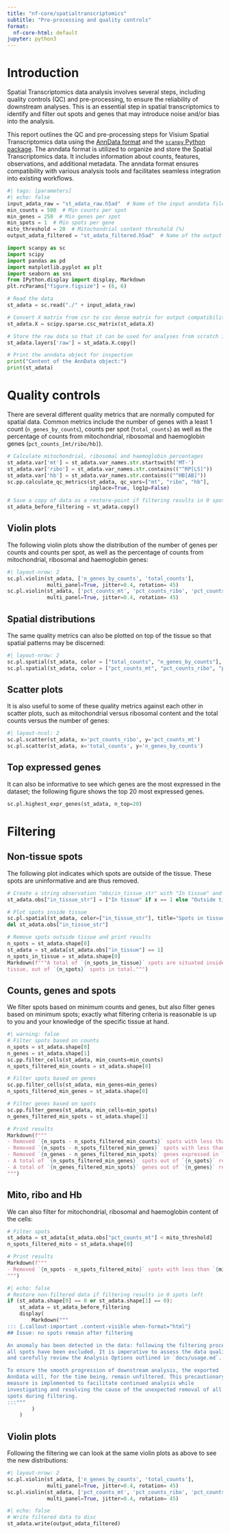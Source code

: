 ```yaml
---
title: "nf-core/spatialtranscriptomics"
subtitle: "Pre-processing and quality controls"
format:
  nf-core-html: default
jupyter: python3
---
```


# Introduction

Spatial Transcriptomics data analysis involves several steps, including quality
controls (QC) and pre-processing, to ensure the reliability of downstream
analyses. This is an essential step in spatial transcriptomics to
identify and filter out spots and genes that may introduce noise and/or bias
into the analysis.

This report outlines the QC and pre-processing steps for Visium Spatial
Transcriptomics data using the [AnnData format](https://anndata.readthedocs.io/en/latest/tutorials/notebooks/getting-started.html)
and the [`scanpy` Python package](https://scanpy.readthedocs.io/en/stable/).
The anndata format is utilized to organize and store the Spatial Transcriptomics
data. It includes information about counts, features, observations, and
additional metadata. The anndata format ensures compatibility with various
analysis tools and facilitates seamless integration into existing workflows.

```python
#| tags: [parameters]
#| echo: false
input_adata_raw = "st_adata_raw.h5ad"  # Name of the input anndata file
min_counts = 500  # Min counts per spot
min_genes = 250  # Min genes per spot
min_spots = 1  # Min spots per gene
mito_threshold = 20  # Mitochondrial content threshold (%)
output_adata_filtered = "st_adata_filtered.h5ad"  # Name of the output anndata file
```

```python
import scanpy as sc
import scipy
import pandas as pd
import matplotlib.pyplot as plt
import seaborn as sns
from IPython.display import display, Markdown
plt.rcParams["figure.figsize"] = (6, 6)
```

```python
# Read the data
st_adata = sc.read("./" + input_adata_raw)

# Convert X matrix from csr to csc dense matrix for output compatibility:
st_adata.X = scipy.sparse.csc_matrix(st_adata.X)

# Store the raw data so that it can be used for analyses from scratch if desired
st_adata.layers['raw'] = st_adata.X.copy()

# Print the anndata object for inspection
print("Content of the AnnData object:")
print(st_adata)
```

# Quality controls

There are several different quality metrics that are normally computed for
spatial data. Common metrics include the number of genes with a least 1 count
(`n_genes_by_counts`), counts per spot (`total_counts`) as well as the
percentage of counts from mitochondrial, ribosomal and haemoglobin genes
(`pct_counts_[mt/ribo/hb]`).

```python
# Calculate mitochondrial, ribosomal and haemoglobin percentages
st_adata.var['mt'] = st_adata.var_names.str.startswith('MT-')
st_adata.var['ribo'] = st_adata.var_names.str.contains(("^RP[LS]"))
st_adata.var['hb'] = st_adata.var_names.str.contains(("^HB[AB]"))
sc.pp.calculate_qc_metrics(st_adata, qc_vars=["mt", "ribo", "hb"],
                           inplace=True, log1p=False)

# Save a copy of data as a restore-point if filtering results in 0 spots left
st_adata_before_filtering = st_adata.copy()
```

## Violin plots

The following violin plots show the distribution of the number of genes per
counts and counts per spot, as well as the percentage of counts from
mitochondrial, ribosomal and haemoglobin genes:

```python
#| layout-nrow: 2
sc.pl.violin(st_adata, ['n_genes_by_counts', 'total_counts'],
             multi_panel=True, jitter=0.4, rotation= 45)
sc.pl.violin(st_adata, ['pct_counts_mt', 'pct_counts_ribo', 'pct_counts_hb'],
             multi_panel=True, jitter=0.4, rotation= 45)
```

## Spatial distributions

The same quality metrics can also be plotted on top of the tissue so that
spatial patterns may be discerned:

```python
#| layout-nrow: 2
sc.pl.spatial(st_adata, color = ["total_counts", "n_genes_by_counts"], size=1.25)
sc.pl.spatial(st_adata, color = ["pct_counts_mt", "pct_counts_ribo", "pct_counts_hb"], size=1.25)
```

## Scatter plots

It is also useful to some of these quality metrics against each other in scatter
plots, such as mitochondrial versus ribosomal content and the total counts
versus the number of genes:

```python
#| layout-ncol: 2
sc.pl.scatter(st_adata, x='pct_counts_ribo', y='pct_counts_mt')
sc.pl.scatter(st_adata, x='total_counts', y='n_genes_by_counts')
```

## Top expressed genes

It can also be informative to see which genes are the most expressed in the
dataset; the following figure shows the top 20 most expressed genes.

```python
sc.pl.highest_expr_genes(st_adata, n_top=20)
```

# Filtering

## Non-tissue spots

The following plot indicates which spots are outside of the tissue. These spots
are uninformative and are thus removed.

```python
# Create a string observation "obs/in_tissue_str" with "In tissue" and "Outside tissue":
st_adata.obs["in_tissue_str"] = ["In tissue" if x == 1 else "Outside tissue" for x in st_adata.obs["in_tissue"]]

# Plot spots inside tissue
sc.pl.spatial(st_adata, color=["in_tissue_str"], title="Spots in tissue", size=1.25)
del st_adata.obs["in_tissue_str"]

# Remove spots outside tissue and print results
n_spots = st_adata.shape[0]
st_adata = st_adata[st_adata.obs["in_tissue"] == 1]
n_spots_in_tissue = st_adata.shape[0]
Markdown(f"""A total of `{n_spots_in_tissue}` spots are situated inside the
tissue, out of `{n_spots}` spots in total.""")
```

## Counts, genes and spots

We filter spots based on minimum counts and genes, but also filter genes based
on minimum spots; exactly what filtering criteria is reasonable is up to you and
your knowledge of the specific tissue at hand.

```python
#| warning: false
# Filter spots based on counts
n_spots = st_adata.shape[0]
n_genes = st_adata.shape[1]
sc.pp.filter_cells(st_adata, min_counts=min_counts)
n_spots_filtered_min_counts = st_adata.shape[0]

# Filter spots based on genes
sc.pp.filter_cells(st_adata, min_genes=min_genes)
n_spots_filtered_min_genes = st_adata.shape[0]

# Filter genes based on spots
sc.pp.filter_genes(st_adata, min_cells=min_spots)
n_genes_filtered_min_spots = st_adata.shape[1]

# Print results
Markdown(f"""
- Removed `{n_spots - n_spots_filtered_min_counts}` spots with less than `{min_counts}` total counts.
- Removed `{n_spots - n_spots_filtered_min_genes}` spots with less than `{min_genes}` genes expressed.
- Removed `{n_genes - n_genes_filtered_min_spots}` genes expressed in less than `{min_spots}` spots.
- A total of `{n_spots_filtered_min_genes}` spots out of `{n_spots}` remain after filtering.
- A total of `{n_genes_filtered_min_spots}` genes out of `{n_genes}` remain after filtering.
""")
```

## Mito, ribo and Hb

We can also filter for mitochondrial, ribosomal and haemoglobin content of the
cells:

```python
# Filter spots
st_adata = st_adata[st_adata.obs["pct_counts_mt"] < mito_threshold]
n_spots_filtered_mito = st_adata.shape[0]

# Print results
Markdown(f"""
- Removed `{n_spots - n_spots_filtered_mito}` spots with less than `{mito_threshold}%` mitochondrial content.
""")
```

```python
#| echo: false
# Restore non-filtered data if filtering results in 0 spots left
if (st_adata.shape[0] == 0 or st_adata.shape[1] == 0):
    st_adata = st_adata_before_filtering
    display(
        Markdown("""
::: {.callout-important .content-visible when-format="html"}
## Issue: no spots remain after filtering

An anomaly has been detected in the data: following the filtering process,
all spots have been excluded. It is imperative to assess the data quality
and carefully review the Analysis Options outlined in `docs/usage.md`.

To ensure the smooth progression of downstream analysis, the exported
AnnData will, for the time being, remain unfiltered. This precautionary
measure is implemented to facilitate continued analysis while
investigating and resolving the cause of the unexpected removal of all
spots during filtering.
:::"""
        )
    )
```

## Violin plots

Following the filtering we can look at the same violin plots as above to see the
new distributions:

```python
#| layout-nrow: 2
sc.pl.violin(st_adata, ['n_genes_by_counts', 'total_counts'],
             multi_panel=True, jitter=0.4, rotation= 45)
sc.pl.violin(st_adata, ['pct_counts_mt', 'pct_counts_ribo', 'pct_counts_hb'],
             multi_panel=True, jitter=0.4, rotation= 45)
```

```python
#| echo: false
# Write filtered data to disc
st_adata.write(output_adata_filtered)
```
